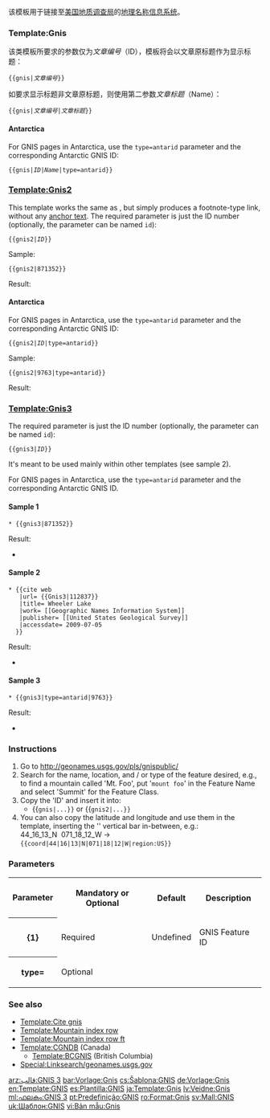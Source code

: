 {{Documentation subpage}}
<!-- PLEASE ADD CATEGORIES AND INTERWIKIS AT THE BOTTOM OF THIS PAGE -->
该模板用于链接至[[美国地质调查局]]的[[地理名称信息系统]]。

===Template:Gnis===
该类模板所要求的参数仅为''文章编号''（ID），模板将会以文章原标题作为显示标题：

 <nowiki>{{</nowiki>gnis|''文章编号''}}

如要求显示标题非文章原标题，则使用第二参数''文章标题''（Name）：

 <nowiki>{{</nowiki>gnis|''文章编号''|''文章标题''}}


====Antarctica====
For GNIS pages in Antarctica, use the <code>type=antarid</code> parameter and the corresponding Antarctic GNIS ID:

 <nowiki>{{</nowiki>gnis|''ID''|''Name''|type=antarid}}

===[[Template:Gnis2]]===
This template works the same as {{tlx|gnis}}, but simply produces a footnote-type link, without any [[anchor text]]. The required parameter is just the ID number (optionally, the parameter can be named <code>id</code>):
 
 <nowiki>{{</nowiki>gnis2|''ID''}}

Sample:

 <nowiki>{{</nowiki>gnis2|871352}}

Result:

{{gnis2|871352}}

====Antarctica====
For GNIS pages in Antarctica, use the <code>type=antarid</code> parameter and the corresponding Antarctic GNIS ID:

 <nowiki>{{</nowiki>gnis2|''ID''|type=antarid}}

Sample:

 <nowiki>{{</nowiki>gnis2|9763|type=antarid}}

Result:

{{gnis2|9763|type=antarid}}

===[[Template:Gnis3]]===
The required parameter is just the ID number (optionally, the parameter can be named <code>id</code>):
 <nowiki>{{</nowiki>gnis3|''ID''}}

It's meant to be used mainly within other templates (see sample 2).

For GNIS pages in Antarctica, use the <code>type=antarid</code> parameter and the corresponding Antarctic GNIS ID.

====Sample 1====
 <nowiki>* {{</nowiki>gnis3|871352}}

Result: 
* {{gnis3|871352}}

====Sample 2====
 <pre>
* {{cite web 
   |url= {{Gnis3|112837}} 
   |title= Wheeler Lake 
   |work= [[Geographic Names Information System]] 
   |publisher= [[United States Geological Survey]] 
   |accessdate= 2009-07-05
  }}
</pre>

Result:
* {{cite web |url={{Gnis3|112837}} |title=Wheeler Lake |work=[[Geographic Names Information System]] |publisher=[[United States Geological Survey]] |accessdate=2009-07-05}}

====Sample 3====
 <nowiki>* {{</nowiki>gnis3|type=antarid|9763}}

Result:
* {{gnis3|type=antarid|9763}}

===Instructions===
# Go to http://geonames.usgs.gov/pls/gnispublic/
# Search for the name, location, and / or type of the feature desired, e.g., to find a mountain called 'Mt. Foo', put '<code>mount foo</code>' in the Feature Name and select 'Summit' for the Feature Class.
# Copy the 'ID' and insert it into:
#* <nowiki>{{</nowiki><code>gnis|...}}</code> or <nowiki>{{</nowiki><code>gnis2|...}}</code>
# You can also copy the latitude and longitude and use them in the {{tlx|coord}} template, inserting the '{{para}}' vertical bar in-between, e.g.: 44_16_13_N&nbsp;&nbsp;071_18_12_W → <code><nowiki>{{</nowiki>coord|44|16|13|N|071|18|12|W|region:US}}</code>

===Parameters===
<table class="wikitable">
 <th>Parameter</th>
 <th>Mandatory or Optional</th>
 <th>Default</th>
 <th>Description</th>
 <tr>
  <th>{1}</th>
  <td>Required</td>
  <td>Undefined</td>
  <td>GNIS Feature ID</td>
 </tr>
 <tr>
  <th>type=</th>
  <td>Optional</td>
  <td>&nbsp;</td>
  <td>&nbsp;</td>
 </tr>
</table>

===See also===
*[[Template:Cite gnis]]
*[[Template:Mountain index row]]
*[[Template:Mountain index row ft]]
*[[Template:CGNDB]] (Canada)
**[[Template:BCGNIS]] (British Columbia)
*[[Special:Linksearch/geonames.usgs.gov]]

<includeonly>
<!-- CATEGORIES AND INTERWIKIS HERE, THANKS -->
[[Category:外部资源模板|{{PAGENAME}}]]

[[arz:قالب:GNIS 3]]
[[bar:Vorlage:Gnis]]
[[cs:Šablona:GNIS]]
[[de:Vorlage:Gnis]]
[[en:Template:GNIS]]
[[es:Plantilla:GNIS]]
[[ja:Template:Gnis]]
[[lv:Veidne:Gnis]]
[[ml:ഫലകം:GNIS 3]]
[[pt:Predefinição:GNIS]]
[[ro:Format:Gnis]]
[[sv:Mall:GNIS]]
[[uk:Шаблон:GNIS]]
[[vi:Bản mẫu:Gnis]]
</includeonly>